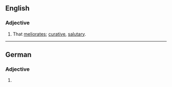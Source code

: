 ==English==

===Adjective===
{{en-adj}}

# That [[meliorate]]s; [[curative]], [[salutary]].

----

==German==

===Adjective===
{{head|de|adjective form}}

# {{inflection of|de|meliorativ||str//mix|nom//acc|f|s|;|str|nom//acc|p|;|wk|nom|all-gender|s|;|wk|acc|f//n|s}}